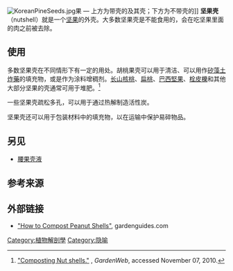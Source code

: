 [[Image:KoreanPineSeeds.jpg|right]]果 — 上方为带壳的及其壳；下方为不带壳的]]
'''坚果壳'''（nutshell）就是一个[[坚果|坚果]]的外壳。大多数坚果壳是不能食用的，会在吃坚果里面的肉之前被去除。

==使用==
多数坚果壳在不同情形下有一定的用处。胡桃果壳可以用于清洁、可以用作[[矽藻土炸藥|矽藻土炸藥]]的填充物，或是作为涂料增稠剂。[[长山核桃|长山核桃]]、[[扁桃|扁桃]]、[[巴西堅果|巴西堅果]]、[[栓皮櫟|栓皮櫟]]和其他大部分坚果的壳通常可用于堆肥。<ref>[http://forums2.gardenweb.com/forums/load/soil/msg1113573723935.html "Composting Nut shells."] {{Wayback|url=http://forums2.gardenweb.com/forums/load/soil/msg1113573723935.html |date=20140714231743 }}, ''GardenWeb'', accessed November 07, 2010.</ref>

一些坚果壳疏松多孔，可以用于通过热解制造活性炭。

坚果壳还可以用于包装材料中的填充物，以在运输中保护易碎物品。

==另见==
* [[腰果|腰果壳液]]

==参考来源==
{{reflist}}

==外部链接==
*[http://www.gardenguides.com/87421-compost-peanut-shells.html "How to Compost Peanut Shells"]{{Wayback|url=http://www.gardenguides.com/87421-compost-peanut-shells.html |date=20140714140413 }}, gardenguides.com

[[Category:植物解剖學|Category:植物解剖學]]
[[Category:隐喻|Category:隐喻]]
<!--[[Category:Metaphors|Category:Metaphors]]-->